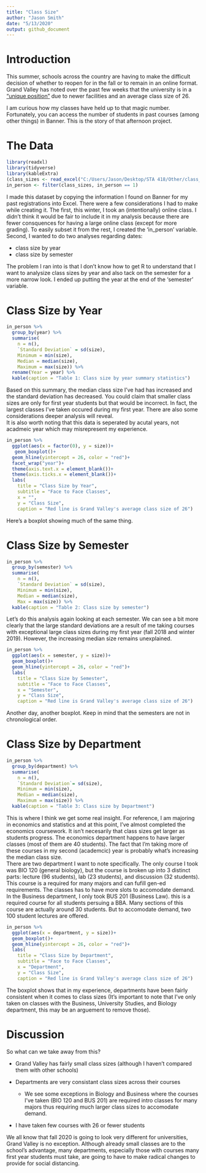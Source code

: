 ```yaml
---
title: "Class Size"
author: "Jason Smith"
date: "5/13/2020"
output: github_document
---
```


# Introduction
This summer, schools across the country are having to make the difficult decision of whether to
reopen for in the fall or to remain in an online format. Grand Valley has noted over the past few weeks that the university
is in a ["unique position"](https://www.gvsu.edu/gvnext/2020/gvsu-plans-for-face-to-face-learning-this-11525.htm) due to newer facilities and an average class size of 26.

I am curious how my classes have held up to that magic number. Fortunately, you can access the number of students in
past courses (among other things) in Banner. This is the story of that afternoon project.


# The Data
```r
library(readxl)
library(tidyverse)
library(kableExtra)
(class_sizes <- read_excel("C:/Users/Jason/Desktop/STA 418/Other/class_sizes.xlsx"))
in_person <- filter(class_sizes, in_person == 1)
```

I made this dataset by copying the information I found on Banner for my past registrations into Excel. There were a few considerations I had to make while creating it. The first, this winter, I took an (intentionally) online class. I didn't think it would be fair to include it in my analysis because there are fewer consquences for having a large online class (except for more grading). To easily subset it from the rest, I created the 'in_person' variable.\
Second, I wanted to do two analyses regarding dates:

- class size by year
- class size by semester

The problem I ran into is that I don't know how to get R to understand that I want to analysize class sizes by year and also tack on the semester for a more narrow look. I ended up putting the year at the end of the 'semester' variable.

# Class Size by Year
```r
in_person %>% 
  group_by(year) %>% 
  summarise(
    n = n(),
    `Standard Deviation` = sd(size),
    Minimum = min(size),
    Median = median(size),
    Maximum = max(size)) %>%
  rename(Year = year) %>% 
  kable(caption = "Table 1: Class size by year summary statistics")
```

Based on this summary, the median class size I've had has increased and the standard deviation has decreased. You could claim that smaller class sizes are only for first year students but that would be incorrect. In fact, the largest classes I've taken occured during my first year. There are also some considerations deeper analysis will reveal.\
It is also worth noting that this data is seperated by acutal years, not acadmeic year which may misrepresent my experience.

```r
in_person %>% 
  ggplot(aes(x = factor(0), y = size))+
   geom_boxplot()+
  geom_hline(yintercept = 26, color = "red")+
  facet_wrap("year")+
  theme(axis.text.x = element_blank())+
  theme(axis.ticks.x = element_blank())+
  labs(
    title = "Class Size by Year",
    subtitle = "Face to Face Classes",
    x = "",
    y = "Class Size",
    caption = "Red line is Grand Valley's average class size of 26")
```

Here's a boxplot showing much of the same thing.

# Class Size by Semester
```r
in_person %>% 
  group_by(semester) %>% 
  summarise(
    n = n(),
    `Standard Deviation` = sd(size),
    Minimum = min(size),
    Median = median(size),
    Max = max(size)) %>%
  kable(caption = "Table 2: Class size by semester")
```

Let's do this analysis again looking at each semester. We can see a bit more clearly that the large standard deviations are a result of me taking courses with exceptional large class sizes during my first year (fall 2018 and winter 2019). However, the increasing median size remains unexplained.

```r
in_person %>% 
  ggplot(aes(x = semester, y = size))+
  geom_boxplot()+
  geom_hline(yintercept = 26, color = "red")+
  labs(
    title = "Class Size by Semester",
    subtitle = "Face to Face Classes",
    x = "Semester",
    y = "Class Size",
    caption = "Red line is Grand Valley's average class size of 26")
```

Another day, another boxplot. Keep in mind that the semesters are not in chronological order.

# Class Size by Department
```r
in_person %>% 
  group_by(department) %>% 
  summarise(
    n = n(),
    `Standard Deviation`= sd(size),
    Minimum = min(size),
    Median = median(size),
    Maximum = max(size)) %>%
  kable(caption = "Table 3: Class size by Department")
```

This is where I think we get some real insight. For reference, I am majoring in economics and statistics and at this point, I've almost completed the economics coursework. It isn't necesarily that class sizes get larger as students progress. The economics department happens to have larger classes (most of them are 40 students). The fact that I'm taking more of these courses in my second (academcic) year is probably what's increasing the median class size.\
There are two department I want to note specifically. The only course I took was BIO 120 (general biology), but the course is broken up into 3 distinct parts: lecture (96 students), lab (23 students), and discussion (32 students). This course is a required for many majors and can fufill gen-ed requirements. The classes has to have more slots to accomodate demand.\
In the Business department, I only took BUS 201 (Business Law). this is a required course for all students persuing a BBA. Many sections of this course are actually around 30 students. But to accomodate demand, two 100 student lectures are offered.


```r
in_person %>% 
  ggplot(aes(x = department, y = size))+
  geom_boxplot()+
  geom_hline(yintercept = 26, color = "red")+
  labs(
    title = "Class Size by Department",
    subtitle = "Face to Face Classes",
    x = "Department",
    y = "Class Size",
    caption = "Red line is Grand Valley's average class size of 26")
```

The boxplot shows that in my experience, departments have been fairly consistent when it comes to class sizes (It's important to note that I've only taken on classes with the Business, University Studies, and Biology department, this may be an arguement to remove those).


# Discussion

So what can we take away from this?

- Grand Valley has fairly small class sizes (although I haven't compared them with other schools)

- Departments are very consistant class sizes across their courses
  + We see some exceptions in Biology and Business where the courses I've taken (BIO 120 and BUS 201) are required intro classes for many majors thus requiring much larger class sizes to accomodate demand.

- I have taken few courses with 26 or fewer students

We all know that fall 2020 is going to look very different for universities, Grand Valley is no exception. Although already small classes are to the school's advantage, many departments, especially those with courses many first year students must take, are going to have to make radical changes to provide for social distancing.